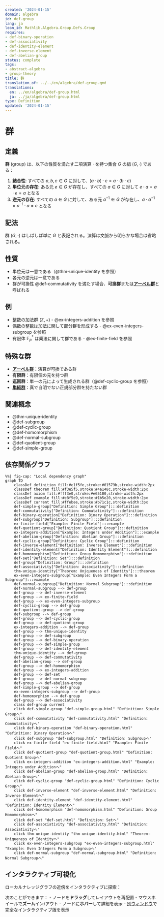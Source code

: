 ```yaml
---
created: '2024-01-15'
domain: algebra
id: def-group
lang: ja
lean_id: Mathlib.Algebra.Group.Defs.Group
requires:
- def-binary-operation
- def-associativity
- def-identity-element
- def-inverse-element
- def-abelian-group
status: complete
tags:
- abstract-algebra
- group-theory
title: 群
translation_of: ../../en/algebra/def-group.qmd
translations:
  en: ../en/algebra/def-group.html
  ja: ../ja/algebra/def-group.html
type: Definition
updated: '2024-01-15'
---
```


# 群

## 定義

**群** (group) は、以下の性質を満たす二項演算 $\cdot$ を持つ集合 $G$ の組 $(G, \cdot)$ である：

1. **結合性**: すべての $a, b, c \in G$ に対して、$(a \cdot b) \cdot c = a \cdot (b \cdot c)$
2. **単位元の存在**: ある元 $e \in G$ が存在し、すべての $a \in G$ に対して $e \cdot a = a \cdot e = a$ となる
3. **逆元の存在**: すべての $a \in G$ に対して、ある元 $a^{-1} \in G$ が存在し、$a \cdot a^{-1} = a^{-1} \cdot a = e$ となる

## 記法

群 $(G, \cdot)$ はしばしば単に $G$ と表記される。演算は文脈から明らかな場合は省略される。

## 性質

- 単位元は一意である（@thm-unique-identity を参照）
- 各元の逆元は一意である
- 群が可換性 @def-commutativity を満たす場合、**可換群**または**[アーベル群](def-abelian-group.qmd)**と呼ばれる

## 例

- 整数の加法群 $(\mathbb{Z}, +)$ - @ex-integers-addition を参照
- 偶数の整数は加法に関して部分群を形成する - @ex-even-integers-subgroup を参照
- 有限体 $\mathbb{F}_p^*$ は乗法に関して群である - @ex-finite-field を参照

## 特殊な群

- **[アーベル群](def-abelian-group.qmd)**：演算が可換である群
- **有限群**：有限個の元を持つ群
- **巡回群**：単一の元によって生成される群（@def-cyclic-group を参照）
- **[単純群](def-simple-group.qmd)**：真で自明でない正規部分群を持たない群

## 関連概念

- @thm-unique-identity
- @def-subgroup
- @def-cyclic-group
- @def-homomorphism
- @def-normal-subgroup
- @def-quotient-group
- @def-simple-group

## 依存関係グラフ

```mermaid
%%| fig-cap: "Local dependency graph"
graph TD
    classDef definition fill:#e1f5fe,stroke:#01579b,stroke-width:2px
    classDef theorem fill:#f3e5f5,stroke:#4a148c,stroke-width:2px
    classDef axiom fill:#fff3e0,stroke:#e65100,stroke-width:2px
    classDef example fill:#e8f5e9,stroke:#1b5e20,stroke-width:2px
    classDef current fill:#ffebee,stroke:#b71c1c,stroke-width:3px
    def-simple-group["Definition: Simple Group"]:::definition
    def-commutativity["Definition: Commutativity"]:::definition
    def-binary-operation["Definition: Binary Operation"]:::definition
    def-subgroup["Definition: Subgroup"]:::definition
    ex-finite-field["Example: Finite Field"]:::example
    def-quotient-group["Definition: Quotient Group"]:::definition
    ex-integers-addition["Example: Integers under Addition"]:::example
    def-abelian-group["Definition: Abelian Group"]:::definition
    def-cyclic-group["Definition: Cyclic Group"]:::definition
    def-inverse-element["Definition: Inverse Element"]:::definition
    def-identity-element["Definition: Identity Element"]:::definition
    def-homomorphism["Definition: Group Homomorphism"]:::definition
    def-set["Definition: Set"]:::definition
    def-group["Definition: Group"]:::definition
    def-associativity["Definition: Associativity"]:::definition
    thm-unique-identity["Theorem: Uniqueness of Identity"]:::theorem
    ex-even-integers-subgroup["Example: Even Integers Form a Subgroup"]:::example
    def-normal-subgroup["Definition: Normal Subgroup"]:::definition
    def-normal-subgroup --> def-group
    def-group --> def-inverse-element
    def-group --> ex-finite-field
    def-group --> ex-even-integers-subgroup
    def-cyclic-group --> def-group
    def-quotient-group --> def-group
    def-subgroup --> def-group
    def-group --> def-cyclic-group
    def-group --> def-quotient-group
    ex-integers-addition --> def-group
    def-group --> thm-unique-identity
    def-group --> def-subgroup
    def-group --> def-binary-operation
    def-group --> def-simple-group
    def-group --> def-identity-element
    thm-unique-identity --> def-group
    def-group --> def-commutativity
    def-abelian-group --> def-group
    def-group --> def-homomorphism
    def-group --> ex-integers-addition
    def-group --> def-set
    def-group --> def-normal-subgroup
    def-group --> def-abelian-group
    def-simple-group --> def-group
    ex-even-integers-subgroup --> def-group
    def-homomorphism --> def-group
    def-group --> def-associativity
    class def-group current
    click def-simple-group "def-simple-group.html" "Definition: Simple Groupへ"
    click def-commutativity "def-commutativity.html" "Definition: Commutativityへ"
    click def-binary-operation "def-binary-operation.html" "Definition: Binary Operationへ"
    click def-subgroup "def-subgroup.html" "Definition: Subgroupへ"
    click ex-finite-field "ex-finite-field.html" "Example: Finite Fieldへ"
    click def-quotient-group "def-quotient-group.html" "Definition: Quotient Groupへ"
    click ex-integers-addition "ex-integers-addition.html" "Example: Integers under Additionへ"
    click def-abelian-group "def-abelian-group.html" "Definition: Abelian Groupへ"
    click def-cyclic-group "def-cyclic-group.html" "Definition: Cyclic Groupへ"
    click def-inverse-element "def-inverse-element.html" "Definition: Inverse Elementへ"
    click def-identity-element "def-identity-element.html" "Definition: Identity Elementへ"
    click def-homomorphism "def-homomorphism.html" "Definition: Group Homomorphismへ"
    click def-set "def-set.html" "Definition: Setへ"
    click def-associativity "def-associativity.html" "Definition: Associativityへ"
    click thm-unique-identity "thm-unique-identity.html" "Theorem: Uniqueness of Identityへ"
    click ex-even-integers-subgroup "ex-even-integers-subgroup.html" "Example: Even Integers Form a Subgroupへ"
    click def-normal-subgroup "def-normal-subgroup.html" "Definition: Normal Subgroupへ"
```

## インタラクティブ可視化

ローカルナレッジグラフの近傍をインタラクティブに探索：

::: {.graph-viz data-id="def-group" data-width="700" data-height="500"}
:::

次のことができます：
- ノードを**ドラッグ**してレイアウトを再配置
- マウスホイールで**ズーム**イン/アウト
- ノードに**ホバー**して詳細を表示
- [別ウィンドウ](../../output/interactive/def-group.html){target="_blank"}で完全なインタラクティブ版を表示
